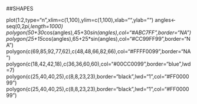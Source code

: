 ##SHAPES

plot(1:2,type="n",xlim=c(1,100),ylim=c(1,100),xlab="",ylab="")
angles<-seq(0,2*pi,length=1000)
polygon(50+30*cos(angles),45+30*sin(angles),col="#ABC7FF",border="NA")
polygon(25+15*cos(angles),65+25*sin(angles),col="#CC99FF99",border="NA")
polygon(c(69,85,92,77,62),c(48,48,66,82,66),col="#FFFF0099",border="NA")
polygon(c(18,42,42,18),c(36,36,60,60),col="#00CC0099",border="blue",lwd=7)
polygon(c(25,40,40,25),c(8,8,23,23),border="black",lwd="1",col="#FF000099")
polygon(c(25,40,40,25),c(8,8,23,23),border="black",lwd="1",col="#FF000099")